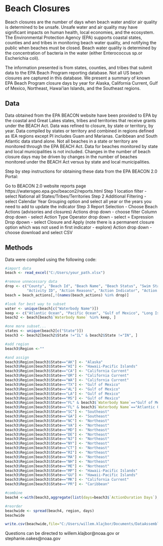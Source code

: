 # Beach Closures

Beach closures are the number of days when beach water and/or air quality is determined to be unsafe. Unsafe water and air quality may have significant impacts on human health, local economies, and the ecosystem. The Environmental Protection Agency (EPA) supports coastal states, counties and and tribes in monitoring beach water quality, and notifying the public when beaches must be closed. Beach water quality is determined by the concentration of bacteria in the water (either Enterococcus sp.or Escherichia coli). 

The information presented is from states, counties, and tribes that submit data to the EPA Beach Program reporting database. Not all US beach closures are captured in this database.  We present a summary of known EPA Beach Program closure days by year for Alaska, California Current, Gulf of Mexico, Northeast, Hawai’ian Islands, and the Southeast regions.

## Data
Data obtained from the EPA BEACON website have been provided to EPA by the coastal and Great Lakes states, tribes and territories that receive grants under the BEACH Act.  Data was refined to closure, by state or territory, by year. Data compiled by states or territory and  combined in regions defined as IEA regions except PI includes Guam and Marianas. Caribbean and South Atlantic data stand alone. Not all beaches in a state or territory are monitored through the EPA BEACH Act. Data for beaches monitored by state and local municipalities is not included. Changes in the number of beach closure days may be driven by changes in the number of beaches monitored under the BEACH Act versus by state and local municipalities.

Step by step instructions for obtaining these data from the EPA BEACON 2.0 Portal:

Go to BEACON 2.0 website reports page
https://watersgeo.epa.gov/beacon2/reports.html
Step 1 location filter - select National all States/Tribes/Territories
Step 2 Additional Filtering - select Calendar Year Grouping option and select all year or the years you need to add to update the indicator
Step 3 Report Selection - Choose Beach Actions (advisories and closures)
Actions drop down - choose filter
Column drop down - select Action Type
Operator drop down - select =
Expression Drop dpown - select Closure and Apply (note there is a permanent closure option which was not used in first indicator - explore)
Action drop down - choose download and select CSV

## Methods
Data were compiled using the following code:

```r
#import data
beach <- read_excel("C:/Users/your_path.xlsx")

#remove unnecessary data
drop <- c("County", "Beach Id", "Beach Name", "Beach Status", "Swim Status", "Reported", "Station ID",
          "Activity ID", "Action Reasons", "Action Indicator", "Action Possible Source")
beach = beach_actions[,!(names(beach_actions) %in% drop)]

#look for best way to subset
water <- unique(beach[c("Waterbody Name")])
keep <- c("Atlantic Ocean", "Pacific Ocean", "Gulf of Mexico", "Long Island Sound", "-", "Chesapeake Bay")
beach2 <- beach[beach$`Waterbody Name` %in% keep, ]

#one more subset...
states <- unique(beach2[c("State")])
beach3 <- beach2[beach2$State !="IL" & beach2$State !="IN", ]

#add region
beach3$Region <-""

#and assign
beach3$Region[beach3$State=="AK"] <- "Alaska"
beach3$Region[beach3$State=="HI"] <- "Hawaii-Pacific Islands"
beach3$Region[beach3$State=="CA"] <- "California Current"
beach3$Region[beach3$State=="OR"] <- "California Current"
beach3$Region[beach3$State=="WA"] <- "California Current"
beach3$Region[beach3$State=="TX"] <- "Gulf of Mexico"
beach3$Region[beach3$State=="AL"] <- "Gulf of Mexico"
beach3$Region[beach3$State=="LA"] <- "Gulf of Mexico"
beach3$Region[beach3$State=="MS"] <- "Gulf of Mexico"
beach3$Region[beach3$State=="FL" & beach3$`Waterbody Name`=="Gulf of Mexico"] <- "Gulf of Mexico"
beach3$Region[beach3$State=="FL" & beach3$`Waterbody Name`=="Atlantic Ocean"] <- "Southeast"
beach3$Region[beach3$State=="SC"] <- "Southeast"
beach3$Region[beach3$State=="GA"] <- "Southeast"
beach3$Region[beach3$State=="NC"] <- "Northeast"
beach3$Region[beach3$State=="VA"] <- "Northeast"
beach3$Region[beach3$State=="MD"] <- "Northeast"
beach3$Region[beach3$State=="DE"] <- "Northeast"
beach3$Region[beach3$State=="NJ"] <- "Northeast"
beach3$Region[beach3$State=="NY"] <- "Northeast"
beach3$Region[beach3$State=="CT"] <- "Northeast"
beach3$Region[beach3$State=="RI"] <- "Northeast"
beach3$Region[beach3$State=="MA"] <- "Northeast"
beach3$Region[beach3$State=="NH"] <- "Northeast"
beach3$Region[beach3$State=="ME"] <- "Northeast"
beach3$Region[beach3$State=="MP"] <- "Hawaii-Pacific Islands"
beach3$Region[beach3$State=="GU"] <- "Hawaii-Pacific Islands"
beach3$Region[beach3$State=="MK"] <- "California Current"
beach3$Region[beach3$State=="PR"] <- "Caribbean"

#combine
beach4 <-with(beach3,aggregate(list(days=beach3$`ActionDuration Days`), by=list(region=beach3$Region,year=beach3$Year), sum))

#reorder
beachwide <- spread(beach4, region, days)
beachwide

write.csv(beachwide,file="C:/Users/willem.klajbor/Documents/DataAssembly/output/beach.csv")

```

Questions can be directed to willem.klajbor@noaa.gov or stephanie.oakes@noaa.gov
